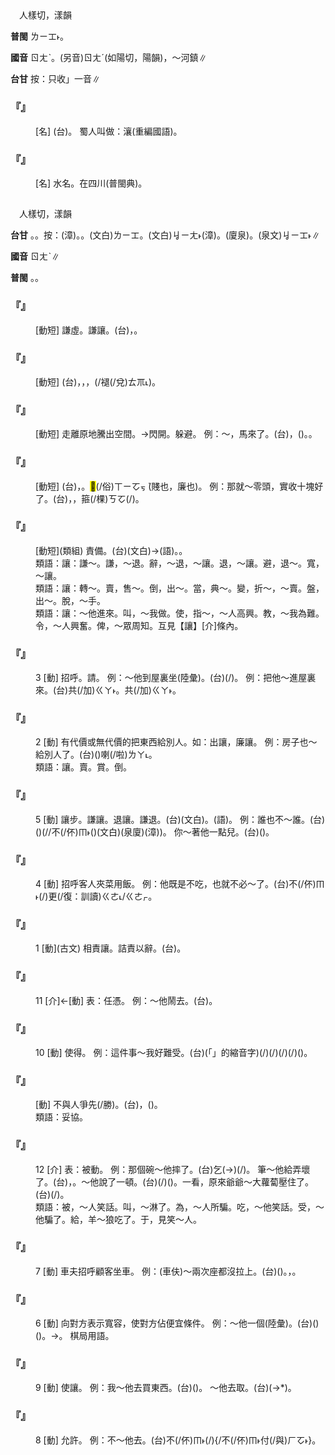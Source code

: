 
=={{ruby|瀼|ㄖㄤˋ}}==

　人樣切，漾韻

'''普閩''' <rt>ㄌㄧㆲ˫</rt>。

'''國音''' <rt>ㄖㄤˋ</rt>。(另音)<rt>ㄖㄤˊ</rt>(如陽切，陽韻)，～河鎮∥

'''台甘''' 按：只收{{ruby|「|ㆢㄧㆲˊ}}」一音∥

    

==='''『{{ruby|瀼|ㄖㄤˋ}}』'''===
: [名] (台){{ruby|流|ㄌㄠˊ}}{{ruby|入|ㆢㄧㆴ ͘/ㄌㄧㆴ ͘}}{{ruby|去|·ㄎㄧ˪}}{{ruby|江|ㄍㄤ}}{{ruby|水|ㄗㄨㄧˋ}}{{ruby|丌|ㆤ}}{{ruby|山|ㄙㄨㆩ}}{{ruby|坑|ㄎㆪ}}{{ruby|水|ㄗㄨㄧˋ}}。 蜀人叫做：瀼(重編國語)。
    

==='''『{{ruby|瀼|ㄖㄤˋ}}{{ruby|水|ㄕㄨㄟˇ}}』'''===
: [名] 水名。在四川(普閩典)。
    

=={{ruby|讓|ㄖㄤˋ}}==

　人樣切，漾韻

'''台甘''' {{ruby|(文)|ㆢㄧㆲ˫}}{{ruby|。|ㄌㄧㆲ˫}}。{{ruby|(語)|ㄋㄧㄨ˫}}。按：{{ruby|(文)|ㄌㄧㄤ˫}}(漳)。{{ruby|(語)|ㄋㄧㆦ˫}}。(文白)<rt>ㄌㄧㆲ</rt>。(文白)<rt>ㆢㄧㄤ˫</rt>(漳)。{{ruby|(語)|ㄋㄧㄨ˫}}(廈泉)。(泉文)<rt>ㆢㄧㆲ˫</rt>∥

'''國音''' <rt>ㄖㄤˋ</rt>∥

'''普閩''' {{ruby|(文)|ㄌㄧㆲ˫}}。{{ruby|(白)|ㄋㄧㄨ˫}}。

    

==='''『{{ruby|禮|ㄌㄧˇ}}{{ruby|讓|ㄖㄤˋ}}』'''===
: [動短] 謙虛。謙讓。(台){{ruby|好|ㄏㄜˋ}}{{ruby|禮|ㄌㆤˋ}}，{{ruby|有|ㄨ˫}}{{ruby|禮|ㄌㆤˋ}}{{ruby|數|ㄙㆦ˪}}{{ruby|尊|ㄗㄨㄣ}}{{ruby|重|ㄉㄧㆲ˫}}{{ruby|別|ㄅㄚㆵ ͘}}{{ruby|人|ㄌㄤˊ}}。
    

==='''『{{ruby|出|ㄔㄨ}}{{ruby|讓|ㄖㄤˋ}}』'''===
: [動短] (台){{ruby|個|ㄍㄜ˪}}{{ruby|人|ㆢㄧㄣˊ/ㄌㄧㄣˊ}}{{ruby|丌|ㆤ}}{{ruby|所|ㄙㆦˋ}}{{ruby|有|ㄧㄨˋ}}{{ruby|物|ㆠㄨㆵ ͘}}，{{ruby|因|ㄧㄣ}}{{ruby|為|ㄨㄧ˫}}{{ruby|較|ㄎㄚㆷ}}{{ruby|無|ㆠㄜˊ}}{{ruby|用|ㄧㆲ˫/ㄧㄥ˫}}，{{ruby|無|ㆠㄜˊ}}{{ruby|注|ㄗㄨ˪}}{{ruby|重|ㄉㄧㆲ˫}}{{ruby|趁|ㄊㄢ˪}}{{ruby|錢|ㄐㆪˊ}}{{ruby|收|ㄒㄧㄨ}}{{ruby|價|ㄍㆤ˪}}{{ruby|數|ㄒㄧㄠ˪}}，{{ruby|讓|ㄋㄧㄨ˫/ㄌㄧㆲ˫}}{{ruby|付|ㄏㆦ˫}}{{ruby|別|ㄅㄚㆵ ͘}}{{ruby|人|ㄌㄤˊ}}{{ruby|去|·ㄎㄧ˪}}(/褪(/兌)<rt>ㄊㆭ˪</rt>{{ruby|人|·ㄌㄤˊ}})。
    

==='''『{{ruby|讓|ㄖㄤˋ}}{{ruby|開|ㄎㄞ}}』'''===
: [動短] 走離原地騰出空間。→閃開。躲避。 例：～，馬來了。(台){{ruby|馬|ㆠㆤˋ}}{{ruby|來|ㄌㄞˊ}}{{ruby|了|ㄌㄧㄠˋ}}，{{ruby|緊|ㄍㄧㄣˋ}}{{ruby|閃|ㄒㄧㆰˋ}}({{ruby|對|ㄉㄨㄧ˪}}){{ruby|邊|ㄅㆪ}}{{ruby|仔|ㄚ}}{{ruby|去|ㄎㄧ˪}}。{{ruby|讓|ㄌㄧㆲ˫/ㄋㄧㄨ˫}}{{ruby|路|ㄌㆦ˫}}{{ruby|亦|ㄧㄚㆷ ͘}}{{ruby|是|ㄒㄧ˫}}{{ruby|避|ㄆㄧㄚㆷ}}{{ruby|危|ㆣㄨㄧˊ/ㄏㄨㄧˊ}}{{ruby|險|ㄏㄧㆰˋ}}。
    

==='''『{{ruby|讓|ㄖㄤˋ}}{{ruby|價|ㄐㄧㄚˋ}}』'''===
: [動短] (台){{ruby|賣|ㆠㄨㆤ˫/ㆠㆤ˫}}{{ruby|方|ㄏㆲ}}{{ruby|將|ㄐㄧㆲ}}{{ruby|價|ㄍㆤ˪}}{{ruby|錢|ㄐㆪˊ}}{{ruby|算|ㄙㆭ˪}}{{ruby|較|ㄎㄚㆷ}}{{ruby|少|ㄐㄧㄜˋ}}，{{ruby|減|ㄍㄧㆰˋ}}{{ruby|算|ㄙㆭ˪}}。{{ruby|算|ㄙㆭ˪}}{{ruby|較|ㄎㄚㆷ}}<mark>&#xffc4b;</mark>(/俗)<rt>ㄒㄧㆦㆶ ͘</rt>(賤也，廉也){{ruby|賣|ㆠㄨㆤ˫/ㆠㆤ˫}}{{ruby|付|ㄏㆦ˫}}{{ruby|人|·ㄌㄤˊ}}。 例：那就～零頭，實收十塊好了。(台){{ruby|抑|ㄧㄚㆷ}}{{ruby|無|ㆠㄜˊ}}，{{ruby|零|ㄌㄢˊ}}{{ruby|星|ㄙㄢ}}{{ruby|丌|ㆤ}}{{ruby|<mark>&#xffb49;</mark>|ㄇㄞ˪}}{{ruby|算|ㄙㆭ˪}}，{{ruby|收|ㄒㄧㄨ}}{{ruby|十|ㄗㄚㆴ ͘}}箍(/棵)<rt>ㄎㆦ</rt>{{ruby|銀|ㆣㄨㄣˊ/ㆣㄧㄣˊ}}{{ruby|著|ㄉㄧㄜㆷ}}(/{{ruby|都|ㄉㄜ˫}}){{ruby|好|ㄏㄜˋ}}。
    

==='''『{{ruby|責|ㄗㄜˊ}}{{ruby|讓|ㄖㄤˋ}}』'''===
: [動短](類組) 責備。(台){{ruby|責|ㄐㄧㆤㆶ}}{{ruby|備|ㄅㄧ˫}}(文白)→(語)。{{ruby|追|ㄉㄨㄧ}}{{ruby|究|ㄍㄧㄨ˪}}{{ruby|責|ㄐㄧㆤㆶ}}{{ruby|任|ㆢㄧㆬ˫/ㄌㄧㆬ˫}}。
:類語：讓：謙～。謙，～退。辭，～退，～讓。退，～讓。避，退～。寬，～讓。
:
:類語：讓：轉～。賣，售～。倒，出～。當，典～。變，折～，～賣。盤，出～。脫，～手。
:
:類語：讓：～他進來。叫，～我做。使，指～，～人高興。教，～我為難。令，～人興奮。俾，～眾周知。互見【讓】[介]條內。
:
    

==='''『{{ruby|讓|ㄖㄤˋ}}』'''===
:3  [動] 招呼。請。 例：～他到屋裏坐(陸彙)。(台){{ruby|請|ㄑㄧㆩˋ}}{{ruby|伊|ㄧ}}{{ruby|入|ㆢㄧㆴ ͘/ㄌㄧㆴ ͘}}{{ruby|內|ㄌㄞ˫}}{{ruby|面|ㆠㄧㄣ˫}}(/{{ruby|厝|ㄘㄨ˪}}{{ruby|內|ㄌㄞ˫}}){{ruby|去|·ㄎㄧ˪}}{{ruby|坐|ㄗㄜ˫/ㄗㆤ˫}}。 例：把他～進屋裏來。(台){{ruby|汝|ㄌㄧˋ}}共(/加)<rt>ㄍㄚ˫</rt>{{ruby|請|ㄑㄧㆩˋ}}{{ruby|伊|ㄧ}}{{ruby|入|ㆢㄧㆴ ͘/ㄌㄧㆴ ͘}}{{ruby|來|·ㄌㄞˊ}}。共(/加)<rt>ㄍㄚ˫</rt>{{ruby|伊|ㄧ}}{{ruby|請|ㄑㄧㆩˋ}}{{ruby|入|ㆢㄧㆴ ͘/ㄌㄧㆴ ͘}}{{ruby|來|·ㄌㄞˊ}}。
    

==='''『{{ruby|讓|ㄖㄤˋ}}』'''===
:2  [動] 有代價或無代價的把東西給別人。如：出讓，廉讓。 例：房子也～給別人了。(台){{ruby|房|ㄅㄤˊ}}{{ruby|屋|ㆦㆶ}}{{ruby|亦|ㄧㄚㆷ ͘}}({{ruby|賣|ㆠㆤ˫/ㆠㄨㆤ˫}}){{ruby|付|ㄏㆦ˫}}{{ruby|人|ㄌㄤˊ}}{{ruby|去|·ㄎㄧ˪}}喇(/啦)<rt>ㄌㄚ˪</rt>。
:類語：讓。賣。賞。倒。
:
    

==='''『{{ruby|讓|ㄖㄤˋ}}』'''===
:5  [動] 讓步。謙讓。退讓。謙退。(台){{ruby|讓|ㄋㄧㄨ˫/ㄌㄧㆲ˫}}(文白)。{{ruby|讓|ㄋㄧㄨ˫/ㄋㄧㆦ˫}}(語)。 例：誰也不～誰。(台){{ruby|無|ㆠㄜˊ}}({{ruby|一|ㄐㄧㆵ ͘}}{{ruby|個|ㆤˊ}}){{ruby|人|·ㄌㄤˊ}}{{ruby|<mark>&#xffa49;</mark>|ㆠㆤㆷ/ㆠㄨㆤㆷ ͘}}{{ruby|讓|ㄋㄧㄨ˫/ㄌㄧㆲ˫}}{{ruby|人|·ㄌㄤˊ}}(/{{ruby|無|ㆠㄜˊ}}{{ruby|一|ㄐㄧㆵ ͘}}{{ruby|個|ㆤˊ}}{{ruby|<mark>&#xffa49;</mark>|ㆠㆤㆷ/ㆠㄨㆤㆷ ͘}}{{ruby|讓|ㄋㄧㄨ˫/ㄌㄧㆲ˫}}{{ruby|人|·ㄌㄤˊ}}/{{ruby|大|ㄉㄞ˫}}{{ruby|家|ㄍㆤ}}{{ruby|攏|ㄌㆲˋ}}不(/伓)<rt>ㆬ˫</rt>({{ruby|肯|ㄎㄧㄥˋ}}){{ruby|讓|ㄌㄧㆲ˫}}(文白){{ruby|/|ㄋㄧㄨ˫}}(泉廈){{ruby|/|ㄋㄧㆦ˫}}(漳){{ruby|人|·ㄌㄤˊ}})。 你～著他一點兒。(台){{ruby|汝|ㄌㄧˋ}}{{ruby|較|ㄎㄚㆷ}}{{ruby|讓|ㄋㄧㄨ˫/ㄌㄧㆲ˫}}({{ruby|步|ㄅㆦ˫}}){{ruby|伊|ㄧ}}{{ruby|一|ㄐㄧㆵ ͘}}{{ruby|下|·ㆤ˫}}。
    

==='''『{{ruby|讓|ㄖㄤˋ}}』'''===
:4  [動] 招呼客人夾菜用飯。 例：他既是不吃，也就不必～了。(台){{ruby|伊|ㄧ}}{{ruby|若|ㄋㄚ˫}}{{ruby|<mark>&#xffa42;</mark>|ㄍㄚㆷ}}{{ruby|是|ㄒㄧ˫}}不(/伓)<rt>ㆬ˫</rt>{{ruby|食|ㄐㄧㄚㆷ ͘}}{{ruby|著|ㄉㄧㄜㆷ}}(/{{ruby|都|ㄉㄜ˫}}){{ruby|免|ㆠㄧㄢˋ}}更(/復：訓讀)<rt>ㄍㄜ˪/ㄍㄜㆷ</rt>{{ruby|一|ㄧㆵ}}{{ruby|直|ㄉㄧㆵ ͘}}{{ruby|叫|ㄍㄧㄜ˪}}。
    

==='''『{{ruby|讓|ㄖㄤˋ}}』'''===
:1  [動](古文) 相責讓。詰責以辭。(台){{ruby|用|ㄧㆲ˫/ㄧㄥ˫}}{{ruby|話|ㄨㆤ˫}}{{ruby|責|ㄐㄧㆤㆶ}}{{ruby|備|ㄅㄧ˫}}。
    

==='''『{{ruby|讓|ㄖㄤˋ}}』'''===
:11  [介]←[動] 表：任憑。 例：～他鬧去。(台){{ruby|據|ㄍㄧ˪/ㄍㄨ˪}}{{ruby|在|ㄗㄞ˫}}{{ruby|伊|ㄧ}}{{ruby|去|·ㄎㄧ˪}}{{ruby|鬧|ㄋㄠ˫}}。
    

==='''『{{ruby|讓|ㄖㄤˋ}}』'''===
:10  [動] 使得。 例：這件事～我好難受。(台){{ruby|<mark>&#xffb50;</mark>|ㄐㄧㆵ}}(「{{ruby|此|ㄐㄧˋ}}{{ruby|一|ㄐㄧㆵ ͘}}」的縮音字)(/{{ruby|此|ㄐㄧㆵ}}){{ruby|層|ㄗㄢˊ}}{{ruby|載|ㄉㄞ˫}}(/{{ruby|戴|ㄉㄞ˪}}){{ruby|事|ㄐㄧ˪}}(/{{ruby|事|ㄉㄞ˫}}{{ruby|情|ㄐㄧ˪}}){{ruby|付|ㄏㆦ˫}}(/{{ruby|害|ㄏㄞ˫}}){{ruby|我|ㆣㄨㄚˋ}}({{ruby|感|ㄍㆰˋ}}{{ruby|覺|ㄍㄚㆶ}}){{ruby|真|ㄐㄧㄣ}}{{ruby|歹|ㄆㄞˋ/ㄆㆮˋ}}{{ruby|勢|ㄙㆤ˪}}。
    

==='''『{{ruby|讓|ㄖㄤˋ}}{{ruby|步|ㄅㄨˋ}}』'''===
: [動] 不與人爭先(/勝)。(台){{ruby|讓|ㄋㄧㄨ˫/ㄌㄧㆲ˫}}{{ruby|步|ㄅㆦ˫}}，({{ruby|有|ㄨ˫}}{{ruby|爭|ㄐㄧㄥ}}{{ruby|執|ㄐㄧㆴ}}{{ruby|時|ㄒㄧˊ}}{{ruby|放|ㄏㆲˋ}}{{ruby|棄|ㄎㄧ˪}}{{ruby|一|ㄐㄧㆵ ͘}}{{ruby|部|ㄅㆦ˫}}{{ruby|分|ㄏㄨㄣ˫}}{{ruby|丌|ㆤ}}{{ruby|主|ㄗㄨˋ}}{{ruby|張|ㄉㄧㆧ/ㄉㄧㆫ}}{{ruby|或|ㄧㄚㆷ ͘}}{{ruby|意|ㄧ˪}}{{ruby|見|ㄍㄧㄢ˪}})。
:類語：妥協。
:
    

==='''『{{ruby|讓|ㄖㄤˋ}}』'''===
:12  [介] 表：被動。 例：那個碗～他摔了。(台){{ruby|<mark>&#xf8fbe;</mark>|ㄏㄧㆵ}}{{ruby|塊|ㄉㆤ˪}}{{ruby|碗|ㄨㆩˋ}}乞(→{{ruby|去|ㄎㄧ˪}}){{ruby|付|ㄏㆦ˫}}{{ruby|伊|ㄧ}}{{ruby|摔|ㄙㄚㆶ/ㄒㄧㄚㆶ}}(/{{ruby|摃|ㄍㆲ˪}}){{ruby|破|ㄆㄨㄚ˪}}{{ruby|去|·ㄎㄧ˪}}。 筆～他給弄壞了。(台){{ruby|<mark>&#xf8fbe;</mark>|ㄏㄧㆵ}}{{ruby|枝|ㄍㄧ}}{{ruby|筆|ㄅㄧㆵ}}，{{ruby|去|ㄎㄧ˪}}{{ruby|付|ㄏㆦ˫}}{{ruby|伊|ㄧ}}{{ruby|創|ㄘㆲ˪}}{{ruby|歹|ㄆㄞˋ/ㄆㆮˋ}}{{ruby|去|ㄎㄧ˪}}。～他說了一頓。(台){{ruby|去|ㄎㄧ˪}}{{ruby|付|ㄏㆦ˫}}{{ruby|伊|ㄧ}}{{ruby|罵|ㄇㆤ˫/ㄇㄚ˫}}(/{{ruby|說|ㄙㄨㄚㆵ}}{{ruby|教|ㄍㄠ˪}})({{ruby|一|ㄐㄧㆵ ͘}}{{ruby|睏|ㄎㄨㄣ˪}})。一看，原來爺爺～大蘿蔔壓住了。(台){{ruby|一|ㄐㄧㆵ ͘}}{{ruby|下|·ㆤ˫}}{{ruby|看|ㄎㄨㆩ˪}}{{ruby|原|ㆣㄨㄢˊ}}{{ruby|來|ㄌㄞˊ}}{{ruby|阿|ㄚ}}{{ruby|公|ㄍㆲ}}{{ruby|著|ㄉㄧㄜㆷ}}(/{{ruby|都|ㄉㄜ˫}}){{ruby|是|ㄒㄧ˫}}{{ruby|去|ㄎㄧ˪}}{{ruby|付|ㄏㆦ˫}}{{ruby|大|ㄉㄨㄚ˫}}{{ruby|棵|ㄎㆦ}}{{ruby|菜|ㄘㄞ˪}}{{ruby|頭|ㄊㄠˊ}}{{ruby|壓|ㄉㆤㆷ}}{{ruby|住|ㄉㄧㄠˊ}}{{ruby|咧|ㄌㆤ˪}}。
:類語：被，～人笑話。叫，～{{ruby|雨|ㄩˇ}}淋了。為，～人所騙。吃，～他笑話。受，～他騙了。給，羊～狼吃了。于，見笑～人。
:
    

==='''『{{ruby|讓|ㄖㄤˋ}}』'''===
:7  [動] 車夫招呼顧客坐車。 例：(車伕)～兩次座都沒拉上。(台){{ruby|叫|ㄍㄧㄜ˪}}{{ruby|客|ㄎㆤㆷ}}({{ruby|招|ㄐㄧㄜ}}{{ruby|呼|ㄏㆦ}}{{ruby|人|ㄌㄤˊ}}{{ruby|客|ㄎㆤㆷ}}{{ruby|坐|ㄗㆤ˫}}{{ruby|車|ㄑㄧㄚ}})。{{ruby|叫|ㄍㄧㄜ˪}}{{ruby|二|ㄋㆭ˫}}{{ruby|個|ㆤˊ}}{{ruby|人|ㄌㄤˊ}}{{ruby|客|ㄎㆤㆷ}}，{{ruby|攏|ㄌㆲˋ}}{{ruby|拖|ㄊㄨㄚ}}{{ruby|無|ㆠㄜˊ}}{{ruby|成|ㄒㄧㄥˊ}}。
    

==='''『{{ruby|讓|ㄖㄤˋ}}』'''===
:6  [動] 向對方表示寬容，使對方佔便宜條件。 例：～他一個{{ruby|子|ㄗˇ}}{{ruby|兒|ㄦ}}(陸彙)。(台){{ruby|讓|ㄋㄧㄨ˫/ㄌㄧㆲ˫}}{{ruby|伊|ㄧ}}{{ruby|一|ㄐㄧㆵ ͘}}({{ruby|粒|ㄌㄧㄚㆴ ͘}}){{ruby|子|ㄌㄧˋ}}({{ruby|仔|ㄚ}})。→{{ruby|讓|ㄋㄧㄨ˫/ㄌㄧㆲ˫}}{{ruby|伊|ㄧ}}{{ruby|先|ㄒㄧㄥ}}{{ruby|行|ㄍㄧㆩˊ}}{{ruby|一|ㄐㄧㆵ ͘}}{{ruby|步|ㄅㆦ˫}}。 棋局用語。
    

==='''『{{ruby|讓|ㄖㄤˋ}}』'''===
:9  [動] 使讓。 例：我～他去買東西。(台){{ruby|我|ㆣㄨㄚˋ}}{{ruby|叫|ㄍㄧㄜ˪}}({{ruby|差|ㄘㆤ}}{{ruby|教|ㄍㄚ˪}}{{ruby|→|ㄍㄚㆷ}}){{ruby|伊|ㄧ}}{{ruby|去|·ㄎㄧ˪}}{{ruby|買|ㆠㆤˋ/ㆠㄨㆤˋ}}{{ruby|物|ㄇㆭㆷ ͘/ㄇㄧㆷ ͘}}。 ～他去取。(台){{ruby|叫|ㄍㄧㄜ˪}}{{ruby|伊|ㄧ}}{{ruby|去|·ㄎㄧ˪}}{{ruby|提|ㄊㆤˊ}}(→{{ruby|挓|ㄊㆤㆷ ͘}}*){{ruby|來|·ㄌㄞˊ}}。
    

==='''『{{ruby|讓|ㄖㄤˋ}}』'''===
:8  [動] 允許。 例：不～他去。(台)不(/伓)<rt>ㆬ˫</rt>{{ruby|准|ㄗㄨㄣˋ}}(/{{ruby|允|ㄨㄣˋ}}){{ruby|伊|ㄧ}}{{ruby|去|ㄎㄧ˪}}{/不(/伓)<rt>ㆬ˫</rt>付(/與)<rt>ㄏㆦ˫</rt>{{ruby|伊|ㄧ}}{{ruby|去|ㄎㄧ˪}}}。
    

